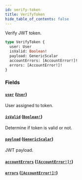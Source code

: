 ```yaml
---
id: verify-token
title: VerifyToken
hide_table_of_contents: false
---
```


Verify JWT token.

```graphql
type VerifyToken {
  user: User
  isValid: Boolean!
  payload: GenericScalar
  accountErrors: [AccountError!]!
  errors: [AccountError!]!
}
```

### Fields

#### [`user`](#) ([`User`](../../../developer/api-reference/objects/user))

User assigned to token.

#### [`isValid`](#) ([`Boolean!`](../../../developer/api-reference/scalars/boolean))

Determine if token is valid or not.

#### [`payload`](#) ([`GenericScalar`](../../../developer/api-reference/scalars/generic-scalar))

JWT payload.

#### [`accountErrors`](#) ([`[AccountError!]!`](../../../developer/api-reference/objects/account-error))

#### [`errors`](#) ([`[AccountError!]!`](../../../developer/api-reference/objects/account-error))

